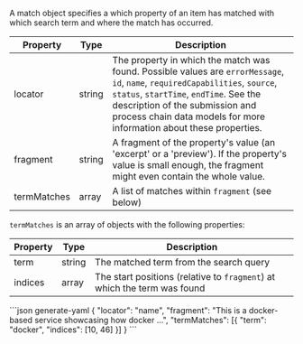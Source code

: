 A match object specifies a which property of an item has matched with which search term and where the match has occurred.

| Property                  | Type   | Description
| ------------------------- | ------ | -----------
| locator                   | string | The property in which the match was found. Possible values are `errorMessage`, `id`, `name`, `requiredCapabilities`, `source`, `status`, `startTime`, `endTime`. See the description of the <DocsLink href="#submissions">submission</DocsLink> and <DocsLink href="#process-chains">process chain</DocsLink> data models for more information about these properties.
| fragment                  | string | A fragment of the property's value (an 'excerpt' or a 'preview'). If the property's value is small enough, the fragment might even contain the whole value.
| termMatches               | array  | A list of matches within `fragment` (see below)

`termMatches` is an array of objects with the following properties:

| Property                  | Type   | Description
| ------------------------- | ------ | -----------
| term                      | string | The matched term from the search query
| indices                   | array  | The start positions (relative to `fragment`) at which the term was found

<CodeContainer title="Example">
```json generate-yaml
{
  "locator": "name",
  "fragment": "This is a docker-based service showcasing how docker ...",
  "termMatches": [{
    "term": "docker",
    "indices": [10, 46]
  }]
}
```
</CodeContainer>
